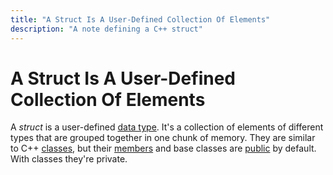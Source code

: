 ```yaml
---
title: "A Struct Is A User-Defined Collection Of Elements"
description: "A note defining a C++ struct"
---
```



<Tag tag="Programming"/>

# A Struct Is A User-Defined Collection Of Elements

<TimeStamp updated="February 27, 2022, 9:20  PM ET"/>

A _struct_ is a user-defined [data type](/what-is-a-data-type).
It's a collection of elements of different types that are grouped 
together in one chunk of memory. They are similar to C++ 
[classes](/what-is-a-class),
but their [members](/what-are-class-members) and base classes 
are [public](/public-and-private-class-members) by default. With 
classes they're private.